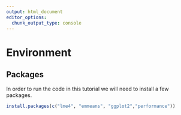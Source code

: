 ```yaml
---
output: html_document
editor_options: 
  chunk_output_type: console
---
```

# Environment {.unnumbered}

## Packages

In order to run the code in this tutorial we will need to install a few packages.

```r
install.packages(c("lme4", "emmeans", "ggplot2","performance"))
```
